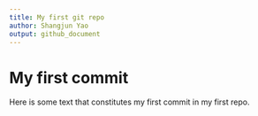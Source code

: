 ```yaml
---
title: My first git repo
author: Shangjun Yao
output: github_document
---
```



# My first commit
Here is some text that constitutes my first commit in my first repo.
